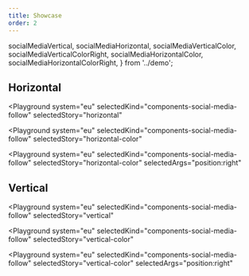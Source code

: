 ```yaml
---
title: Showcase
order: 2
---
```


  socialMediaVertical,
  socialMediaHorizontal,
  socialMediaVerticalColor,
  socialMediaVerticalColorRight,
  socialMediaHorizontalColor,
  socialMediaHorizontalColorRight,
} from '../demo';

## Horizontal

<Playground
  system="eu"
  selectedKind="components-social-media-follow"
  selectedStory="horizontal"
>
  <Html markup={socialMediaHorizontal} />
</Playground>

<Playground
  system="eu"
  selectedKind="components-social-media-follow"
  selectedStory="horizontal-color"
>
  <Html markup={socialMediaHorizontalColor} />
</Playground>

<Playground
  system="eu"
  selectedKind="components-social-media-follow"
  selectedStory="horizontal-color"
  selectedArgs="position:right"
>
  <Html markup={socialMediaHorizontalColorRight} />
</Playground>

## Vertical

<Playground
  system="eu"
  selectedKind="components-social-media-follow"
  selectedStory="vertical"
>
  <Html markup={socialMediaVertical} />
</Playground>

<Playground
  system="eu"
  selectedKind="components-social-media-follow"
  selectedStory="vertical-color"
>
  <Html markup={socialMediaVerticalColor} />
</Playground>

<Playground
  system="eu"
  selectedKind="components-social-media-follow"
  selectedStory="vertical-color"
  selectedArgs="position:right"
>
  <Html markup={socialMediaVerticalColorRight} />
</Playground>
